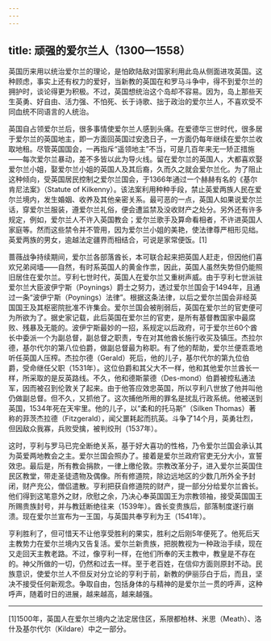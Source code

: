 ```yaml
---
---
---
```

title: 顽强的爱尔兰人（1300—1558）
---




英国历来用以统治爱尔兰的理论，是怕欧陆敌对国家利用此岛从侧面进攻英国。这种顾虑，事实上还有权力的爱好，当新教的英国在和罗马斗争中，得不到爱尔兰的拥护时，谈论得更为积极。不过，英国想统治这个岛却不容易。因为，岛上那些天生英勇、好自由、活力强、不怕死、长于诗歌、拙于政治的爱尔兰人，不喜欢受不同血统不同语言的人统治。

英国自占领爱尔兰后，很多事情使爱尔兰人感到头痛。在爱德华三世时代，很多居于爱尔兰的英国地主，即一方面回英国过安逸日子，一方面仍每年继续在爱尔兰收取地租。尽管英国国会，一再指斥“遥领地主”不当，可是几百年来无一矫正措施——每次爱尔兰暴动，差不多皆以此为导火线。留在爱尔兰的英国人，大都喜欢娶爱尔兰小姐，娶爱尔兰小姐的英国人及其后裔，久而久之就会爱尔兰化。为了阻止这种倾向，受英国居民控制之爱尔兰国会，于1366年通过一个赫赫有名的《基尔肯尼法案》（Statute of Kilkenny）。该法案利用种种手段，禁止英爱两族人民在爱尔兰境内，发生婚姻、收养及其他亲密关系。最可恶的一点，英国人如果说爱尔兰话，穿爱尔兰服装，遵爱尔兰礼俗，便会遭监禁及没收财产之处分。另外还有许多规定，例如，爱尔兰人不许入英国教会；爱尔兰歌手及算命看相者，不许进英国人家庭等。然而这些禁令并不管用，因为爱尔兰小姐的美艳，使法律尊严相形见绌。英爱两族的男女，逾越法定疆界而相结合，可说是家常便饭。[1]

蔷薇战争持续期间，爱尔兰各部落酋长，本可联合起来把英国人赶走，但因他们喜欢兄弟阋墙——自然，有时系英国人的黄金作祟，因此，英国人虽然失势但仍能照旧居住在爱尔兰。亨利七世时代，英国人在爱尔兰又重树声威。由于亨利七世派驻爱尔兰大臣波伊宁斯（Poynings）爵士之努力，透过爱尔兰国会于1494年，且通过一条“波伊宁斯（Poynings）法律”。根据这条法律，以后之爱尔兰国会非经英国国王及其枢密院批准不许集会。爱尔兰国会被削弱后，英国在爱尔兰的官吏便可为所欲为了。据史家记载，此后英国在爱尔兰的官吏，是所有基督教国家中最腐败、残暴及无能的。波伊宁斯最妙的一招，系规定以后政府，可于爱尔兰60个酋长中委派一个为副总督，副总督之职责，专在对其他酋长施行收买及镇压。杰拉尔德，基尔代尔的第八位伯爵，做副总督最为称职。有了他的帮助，爱尔兰便乖乖地听任英国人压榨。杰拉尔德（Gerald）死后，他的儿子，基尔代尔的第九位伯爵，受命继任父职（1531年）。这位伯爵和其父大不一样，他和其他爱尔兰酋长一样，所采取的是反英路线。不久，他和德斯蒙德（Des-mond）伯爵被控私通法军，因而被召到伦敦关了起来。由于他答应效忠英国，所以亨利八世放了他并叫他仍做副总督。但不久，又抓他了。这次捕他所用的罪名是扰乱行政系统。他被送到英国，1534年死在天牢里。他的儿子，以“柔和的托马斯”（Silken Thomas）著称的菲茨杰拉德（Fitzgerald），闻父噩耗起而抗英。斗争了14个月，英勇壮烈，但因敌众我寡，兵败受擒，被判绞刑（1537年）。

这时，亨利与罗马已完全断绝关系，基于好大喜功的性格，乃令爱尔兰国会承认其为英爱两地教会之主。爱尔兰国会照办了。接着是爱尔兰政府官吏无分大小，宣誓效忠。最后是，所有教会捐款，一律上缴伦敦。宗教改革分子，进入爱尔兰英国住民区教堂，带走圣徒遗物及偶像。所有修道院，除边远地区的少数几所外全予封闭，财产充公，僧侣遣散。亨利把获自修道院的财产，提一部分分给爱尔兰酋长。他们得到这笔意外之财，欣慰之余，乃决心奉英国国王为宗教领袖，接受英国国王所赐贵族封号，并与教廷断绝往来（1539年）。酋长变贵族后，部落制度遂行崩溃。现在爱尔兰宣布为一王国，与英国共奉亨利为王（1541年）。

亨利胜利了，但可惜天不让他享受胜利的果实，胜利之后刚5年便死了。他死后天主教势力在爱尔兰境内又告复活。爱尔兰新贵族，把脱教视为一种政治手续，现在又走回天主教老路。不过，像亨利一样，在他们所奉的天主教中，教皇是不存在的。神父所做的一切，仍然和过去一样。至于老百姓，在信仰方面则原封不动。民族意识，使爱尔兰人不但反对分立论的亨利于前，新教的伊丽莎白于后，而且，坚决不接受任何新观念。争取自由，包括身体的与精神的是爱尔兰一贯的呼声，这种呼声，随着时日的进展，越来越高，越来越强。



* * *



[1]1500年，英国人在爱尔兰境内之法定居住区，系限都柏林、米思（Meath）、洛什及基尔代尔（Kildare）中之一部分。
